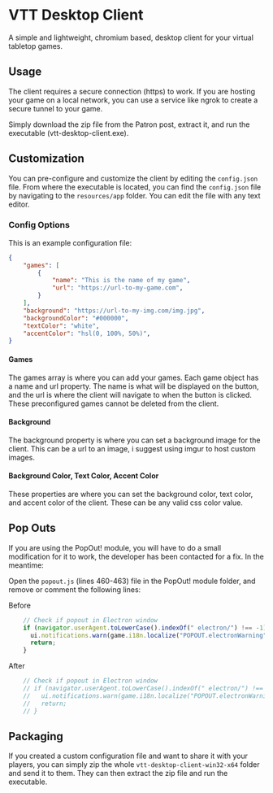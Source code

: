 
# VTT Desktop Client

A simple and lightweight, chromium based, desktop client for your virtual tabletop games.

## Usage

<Callout type='warning' emoji='⚠️'>
The client requires a secure connection (https) to work. If you are hosting your game on a local network, you can use a service like ngrok to create a secure tunnel to your game.
</Callout>

Simply download the zip file from the Patron post, extract it, and run the executable (vtt-desktop-client.exe).

## Customization

You can pre-configure and customize the client by editing the `config.json` file. From where the executable is located, you can find the `config.json` file by navigating to the `resources/app` folder. You can edit the file with any text editor.

### Config Options

This is an example configuration file:

```json
{
    "games": [
        {
            "name": "This is the name of my game",
            "url": "https://url-to-my-game.com",
        }
    ],
    "background": "https://url-to-my-img.com/img.jpg",
    "backgroundColor": "#000000",
    "textColor": "white",
    "accentColor": "hsl(0, 100%, 50%)",
}

```

#### Games

The games array is where you can add your games. Each game object has a name and url property. The name is what will be displayed on the button, and the url is where the client will navigate to when the button is clicked. These preconfigured games cannot be deleted from the client.

#### Background

The background property is where you can set a background image for the client. This can be a url to an image, i suggest using imgur to host custom images.

#### Background Color, Text Color, Accent Color

These properties are where you can set the background color, text color, and accent color of the client. These can be any valid css color value.

## Pop Outs

If you are using the PopOut! module, you will have to do a small modification for it to work, the developer has been contacted for a fix. In the meantime:

Open the `popout.js` (lines 460-463) file in the PopOut! module folder, and remove or comment the following lines:

Before
```js
    // Check if popout in Electron window
    if (navigator.userAgent.toLowerCase().indexOf(" electron/") !== -1) {
      ui.notifications.warn(game.i18n.localize("POPOUT.electronWarning")); // eslint-disable-line no-undef
      return;
    }
```
After
```js
    // Check if popout in Electron window
    // if (navigator.userAgent.toLowerCase().indexOf(" electron/") !== -1) {
    //   ui.notifications.warn(game.i18n.localize("POPOUT.electronWarning")); // eslint-disable-line no-undef
    //   return;
    // }
```

## Packaging

If you created a custom configuration file and want to share it with your players, you can simply zip the whole `vtt-desktop-client-win32-x64` folder and send it to them. They can then extract the zip file and run the executable.